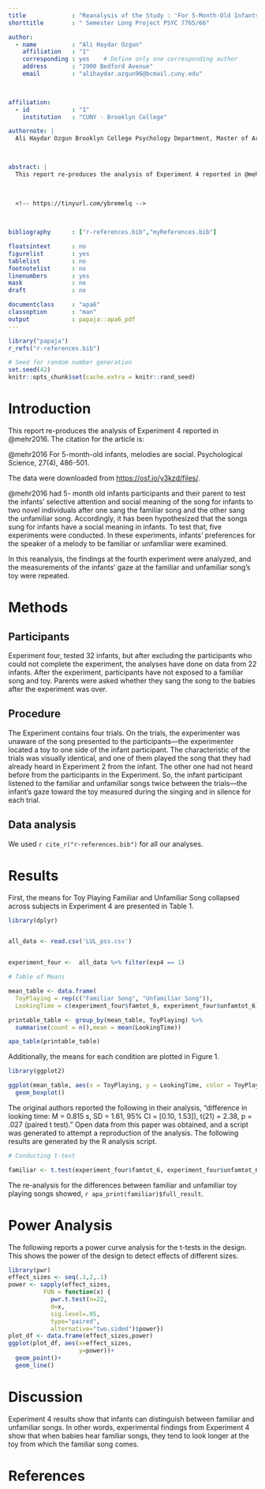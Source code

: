 ```yaml
---
title             : "Reanalysis of the Study : 'For 5-Month-Old Infants, Melodies Are Social' "
shorttitle        : " Semester Long Project PSYC 7765/66"

author: 
  - name          : "Ali Haydar Ozgun"
    affiliation   : "1"
    corresponding : yes    # Define only one corresponding author
    address       : "2900 Bedford Avenue"
    email         : "alihaydar.ozgun96@bcmail.cuny.edu"
    


affiliation:
  - id            : "1"
    institution   : "CUNY - Brooklyn College"

authornote: |
  Ali Haydar Ozgun Brooklyn College Psychology Department, Master of Art Experimental Psychology Program First Semester Student.

  

abstract: |
  This report re-produces the analysis of Experiment 4 reported in @mehr2016. During a period of 1 to 2 weeks, 5-month-old babies listened to one of two new songs at home, with the same lyrics and rhythms, but different melodies; The song was either sung by a parent, came out of a toy, or was sung by an unfamiliar adult, first in person and then via video. Next, the infants' selective attention to two new people was tested after one sang the familiar song and the unfamiliar song. Infants who experienced their parents' singing looked at the new person singing the familiar tune longer than the new person singing the unfamiliar music. In this study the amount of exposure to the song at home significantly estimated the extent of this preference. And it has been shown that these listened melodies have a social feature for infants.
  
  
  
  <!-- https://tinyurl.com/ybremelq -->

  

bibliography      : ["r-references.bib","myReferences.bib"]

floatsintext      : no
figurelist        : yes
tablelist         : no
footnotelist      : no
linenumbers       : yes
mask              : no
draft             : no

documentclass     : "apa6"
classoption       : "man"
output            : papaja::apa6_pdf
---
```


```r
library("papaja")
r_refs("r-references.bib")
```

```r
# Seed for random number generation
set.seed(42)
knitr::opts_chunk$set(cache.extra = knitr::rand_seed)
```

# Introduction
  This report re-produces the analysis of Experiment 4 reported in @mehr2016. The citation for the article is:
  
  @mehr2016 For 5-month-old infants, melodies are social. Psychological Science, 27(4), 486-501.
  
  The data were downloaded from [https://osf.io/y3kzd/files/](https://osf.io/y3kzd/files/).
  
@mehr2016 had 5- month old infants participants and their parent to test the infants’ selective attention and social meaning of the song for infants to two novel individuals after one sang the familiar song and the other sang the unfamiliar song. Accordingly, it has been hypothesized that the songs sung for infants have a social meaning in infants. To test that, five experiments were conducted. In these experiments, infants' preferences for the speaker of a melody to be familiar or unfamiliar were examined.

  In this reanalysis, the findings at the fourth experiment were analyzed, and the measurements of the infants' gaze at the familiar and unfamiliar song's toy were repeated.
  

# Methods

## Participants

Experiment four, tested 32 infants, but after excluding the participants who could not complete the experiment, the analyses have done on data from 22 infants. After the experiment, participants have not exposed to a familiar song and toy. Parents were asked whether they sang the song to the babies after the experiment was over.


## Procedure

The Experiment contains four trials. On the trials, the experimenter was unaware of the song presented to the participants—the experimenter located a toy to one side of the infant participant. The characteristic of the trials was visually identical, and one of them played the song that they had already heard in Experiment 2 from the infant. The other one had not heard before from the participants in the Experiment. So, the infant participant listened to the familiar and unfamiliar songs twice between the trials—the infant's gaze toward the toy measured during the singing and in silence for each trial. 

## Data analysis
We used `r cite_r("r-references.bib")` for all our analyses.


# Results

First, the means for Toy Playing Familiar and Unfamiliar Song  collapsed across subjects in Experiment 4 are presented in Table 1.

```r
library(dplyr)


all_data <- read.csv('LUL_pss.csv')


experiment_four <-  all_data %>% filter(exp4 == 1)

# Table of Means

mean_table <- data.frame(
  ToyPlaying = rep(c("Familiar Song", "Unfamiliar Song")),
  LookingTime = c(experiment_four$famtot_6, experiment_four$unfamtot_6))

printable_table <- group_by(mean_table, ToyPlaying) %>% 
  summarise(count = n(),mean = mean(LookingTime))

apa_table(printable_table)


```

Additionally, the means for each condition are plotted in Figure 1.


```r

library(ggplot2)

ggplot(mean_table, aes(x = ToyPlaying, y = LookingTime, color = ToyPlaying)) +
  geom_boxplot()

```


The original authors reported the following in their analysis, "difference in looking time: M = 0.815 s, SD = 1.61, 95% CI = [0.10, 1.53]), t(21) = 2.38, p = .027 (paired t test)."
Open data from this paper was obtained, and a script was generated to attempt a reproduction of the analysis. The following results are generated by the R analysis script.

```r

# Conducting t-test

familiar <- t.test(experiment_four$famtot_6, experiment_four$unfamtot_6, paired = TRUE)


```

The re-analysis for the differences between familiar and unfamiliar toy playing songs showed, `r apa_print(familiar)$full_result`. 




# Power Analysis

The following reports a power curve analysis for the t-tests in the design. This shows the power of the design to detect effects of different sizes.

```r
library(pwr)
effect_sizes <- seq(.1,2,.1)
power <- sapply(effect_sizes, 
          FUN = function(x) {
            pwr.t.test(n=22,
            d=x,
            sig.level=.05,
            type="paired",
            alternative="two.sided")$power})
plot_df <- data.frame(effect_sizes,power)
ggplot(plot_df, aes(x=effect_sizes,
                    y=power))+
  geom_point()+
  geom_line()
```




# Discussion

Experiment 4 results show that infants can distinguish between familiar and unfamiliar songs. In other words, experimental findings from Experiment 4 show that when babies hear familiar songs, they tend to look longer at the toy from which the familiar song comes.

\newpage

# References

\begingroup
\setlength{\parindent}{-0.5in}
\setlength{\leftskip}{0.5in}

<div id="refs" custom-style="Bibliography"></div>
\endgroup
